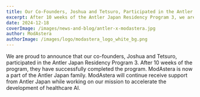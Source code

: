 ```yaml
---
title: Our Co-Founders, Joshua and Tetsuro, Participated in the Antler Japan Residency Program 3
excerpt: After 10 weeks of the Antler Japan Residency Program 3, we are proud to announce that our co-founders, Joshua and Tetsuro, have successfully completed the program.
date: 2024-12-18
coverImage: /images/news-and-blog/antler-x-modastera.jpg
author: ModAstera
authorImage: /images/logo/modastera_logo_white_bg.png
---
```


We are proud to announce that our co-founders, Joshua and Tetsuro, participated in the Antler Japan Residency Program 3. After 10 weeks of the program, they have successfully completed the program. ModAstera is now a part of the Antler Japan family. ModAstera will continue receive support from Antler Japan while working on our mission to accelerate the development of healthcare AI.